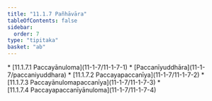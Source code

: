 ```yaml
---
title: "11.1.7 Pañhāvāra"
tableOfContents: false
sidebar:
  order: 7
type: "tipitaka"
basket: "ab"
---
```



<DynamicBreadcrumb />



<TableOfContents>
* [11.1.7.1 Paccayānuloma](11-1-7/11-1-7-1)
* [Paccanīyuddhāra](11-1-7/paccaniyuddhara)
* [11.1.7.2 Paccayapaccanīya](11-1-7/11-1-7-2)
* [11.1.7.3 Paccayānulomapaccanīya](11-1-7/11-1-7-3)
* [11.1.7.4 Paccayapaccanīyānuloma](11-1-7/11-1-7-4)
</TableOfContents>